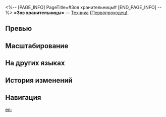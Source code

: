 <%-- [PAGE_INFO]
PageTitle=#Зов хранительницы#
[END_PAGE_INFO] --%>
{{Навык Инфобокс
|Название         = Зов хранительницы
|Изображение      = Навык Зов хранительницы.png
|Персонаж         = Первопроходец (Сохранение)
|Тип              = Техника
|Тэг              = Защита
|УронСтойк        = 
|ЭнергияГен       = 
|Энергия          = 
|Длительность     = 
|Описание         = Использование техники даёт в начале следующего боя Щит, который может поглотить урон, равный 30% от защиты Первопроходца плюс 384 ед., на 1 ход.
|Свойство1        = 
|Масштабирование1 = 
}}
'''«Зов хранительницы»''' — [[Техника]] [[(Первопроходец)]].

==Превью==
{{Превью
|Файл = Зов хранительницы Превью
}}

==Масштабирование==


==На других языках==
{{На других языках
|en   = Call of the Guardian
|zhs  = 守护者召令
|zht  = 守護者召令
|ja   = {{Rubi|守護者命令|しゅごしゃめいれい}}
|ko   = 수호자의 부름
|es   = Llamada del guardián
|fr   = Appel de la Gardienne
|ru   = Зов хранительницы
|th   = Call of the Guardian
|vi   = Hiệu Lệnh Của Đấng Bảo Vệ
|de   = Ruf des Wächters
|id   = Call of the Guardian
|pt   = Chamado do Guardião
}}

==История изменений==
{{История изменений|3.5}}

==Навигация==
{{Навык Навбокс|Первопроходец (Сохранение)}}

[[en:]]